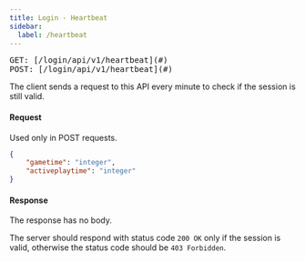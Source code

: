 ```yaml
---
title: Login - Heartbeat
sidebar:
  label: /heartbeat
---
```


<pre>
GET: [/login/api/v1/heartbeat](#)
POST: [/login/api/v1/heartbeat](#)
</pre>

The client sends a request to this API every minute to check if the session is still valid.

#### Request
Used only in POST requests.

```json
{ 
    "gametime": "integer",
    "activeplaytime": "integer"
}
```

#### Response
The response has no body.

The server should respond with status code `200 OK` only if the session is valid, otherwise the status code should be `403 Forbidden`.